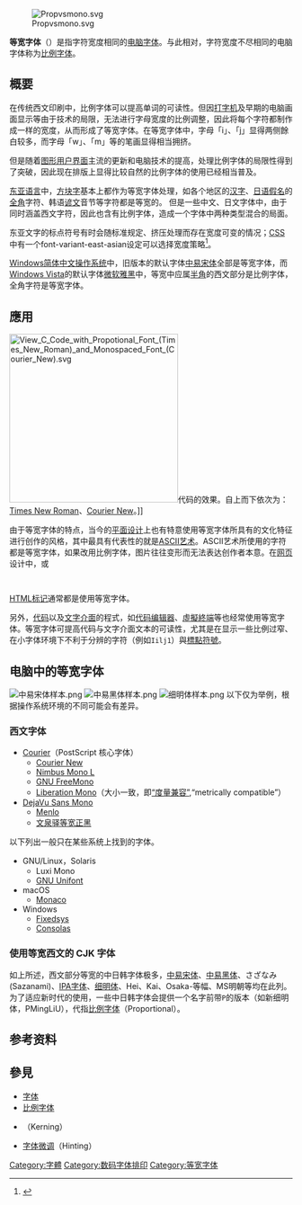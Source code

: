 {{Refimprove|time=2020-04-02T07:18:51+00:00}}
{{NoteTA|G1=IT|G2=Windows|1=zh-cn:等宽字体; zh-tw:固定寬度字型}}
[[File:Propvsmono.svg|thumb]]

'''等宽字体'''（{{lang-en|Monospaced Font}}）是指字符宽度相同的[[电脑字体|电脑字体]]。与此相对，字符宽度不尽相同的电脑字体称为[[比例字体|比例字体]]。

==概要==
在传统西文印刷中，比例字体可以提高单词的可读性。但因[[打字机|打字机]]及早期的电脑画面显示等由于技术的局限，无法进行字母宽度的比例调整，因此将每个字符都制作成一样的宽度，从而形成了等宽字体。在等宽字体中，字母「i」、「j」显得两侧餘白较多，而字母「w」、「m」等的笔画显得相当拥挤。

但是随着[[图形用户界面|图形用户界面]]主流的更新和电脑技术的提高，处理比例字体的局限性得到了突破，因此现在排版上显得比较自然的比例字体的使用已经相当普及。

[[东亚语言|东亚语言]]中，[[方块字|方块字]]基本上都作为等宽字体处理，如各个地区的[[汉字|汉字]]、[[日语假名|日语假名]]的[[全角|全角]]字符、韩语[[谚文|谚文]]音节等字符都是等宽的。
但是一些中文、日文字体中，由于同时涵盖西文字符，因此也含有比例字体，造成一个字体中两种类型混合的局面。

东亚文字的标点符号有时会随标准规定、挤压处理而存在宽度可变的情况；[[CSS|CSS]]中有一个font-variant-east-asian设定可以选择宽度策略<ref>{{cite web|title=font-variant-east-asian|url=https://developer.mozilla.org/en-US/docs/Web/CSS/font-variant-east-asian|website=Mozilla Dev Net|accessdate=2016-09-22|archive-date=2021-05-01|archive-url=https://web.archive.org/web/20210501223403/https://developer.mozilla.org/en-US/docs/Web/CSS/font-variant-east-asian|dead-url=no}}</ref>。

[[Windows|Windows]][[简体中文|简体中文]][[操作系统|操作系统]]中，旧版本的默认字体[[中易宋体|中易宋体]]全部是等宽字体，而[[Windows_Vista|Windows Vista]]的默认字体[[微软雅黑|微软雅黑]]中，等宽中应属[[半角|半角]]的西文部分是比例字体，全角字符是等宽字体。

==應用==
[[File:View_C_Code_with_Propotional_Font_(Times_New_Roman)_and_Monospaced_Font_(Courier_New).svg|300px]]代码的效果。自上而下依次为：[[Times_New_Roman|Times New Roman]]、[[Courier_New|Courier New]]。]]

由于等宽字体的特点，当今的[[平面设计|平面设计]]上也有特意使用等宽字体所具有的文化特征进行创作的风格，其中最具有代表性的就是[[ASCII艺术|ASCII艺术]]。ASCII艺术所使用的字符都是等宽字体，如果改用比例字体，图片往往变形而无法表达创作者本意。在[[网页|网页]]设计中，<tt><tt> </tt></tt>或<tt><pre> </pre></tt>[[HTML标记|HTML标记]]通常都是使用等宽字体。{{來源請求|date=2020年11月14日}}

另外，[[代码|代码]]以及[[命令列介面|文字介面]]的程式，如[[代码编辑器|代码编辑器]]、[[虛擬終端|虛擬終端]]等也经常使用等宽字体。等宽字体可提高代码与文字介面文本的可读性，尤其是在显示一些比例过窄、在小字体环境下不利于分辨的字符（例如<code>Iilj1</code>）與[[標點符號|標點符號]]。

== 电脑中的等宽字体 ==
[[File:中易宋体样本.png|thumb]]
[[File:中易黑体样本.png|thumb]]
[[File:细明体样本.png|thumb]]
以下仅为举例，根据操作系统环境的不同可能会有差异。

=== 西文字体 ===

* [[Courier|Courier]]（PostScript 核心字体）
** [[Courier_New|Courier New]]
** [[Nimbus_Mono_L|Nimbus Mono L]]
** [[GNU_FreeFont|GNU FreeMono]]
** [[Liberation_Mono|Liberation Mono]]（大小一致，即[[字体#字体指标|“度量兼容”]],“metrically compatible”）
*[[DejaVu字体|DejaVu Sans Mono]]
** [[Menlo|Menlo]]
** [[文泉驿等宽正黑|文泉驿等宽正黑]]

以下列出一般只在某些系统上找到的字体。

* GNU/Linux，Solaris
** Luxi Mono
** [[GNU_Unifont|GNU Unifont]]
* macOS
** [[Monaco|Monaco]]
* Windows
**[[Fixedsys|Fixedsys]]
**[[Consolas|Consolas]]

=== 使用等宽西文的 CJK 字体 ===

如上所述，西文部分等宽的中日韩字体极多，[[中易宋体|中易宋体]]、[[中易黑体|中易黑体]]、さざなみ (Sazanami)、[[IPA字体|IPA字体]]、[[细明体|细明体]]、Hei、Kai、Osaka-等幅、MS明朝等均在此列。为了适应新时代的使用，一些中日韩字体会提供一个名字前带<code>P</code>的版本（如新细明体，PMingLiU），代指[[比例字体|比例字体]]（Proportional）。

==参考资料==
{{reflist}}
==參見==
*[[字体|字体]]
*[[比例字体|比例字体]]
*{{le|字距微調|Kerning}}（Kerning）
*[[字体微调|字体微调]]（Hinting）

{{印刷术语}}

[[Category:字體|Category:字體]]
[[Category:数码字体排印|Category:数码字体排印]]
[[Category:等宽字体|Category:等宽字体]]